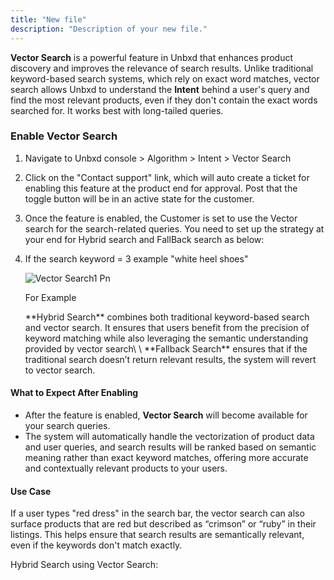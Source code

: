 ```yaml
---
title: "New file"
description: "Description of your new file."
---
```


**Vector Search** is a powerful feature in Unbxd that enhances product discovery and improves the relevance of search results. Unlike traditional keyword-based search systems, which rely on exact word matches, vector search allows Unbxd to understand the **Intent** behind a user's query and find the most relevant products, even if they don't contain the exact words searched for. It works best with long-tailed queries.

### Enable Vector Search

1. Navigate to Unbxd console \> Algorithm \> Intent \> Vector Search
2. Click on the "Contact support" link, which will auto create a ticket for enabling this feature at the product end for approval. Post that the toggle button will be in an active state for the customer.
3. Once the feature is enabled, the Customer is set to use the Vector search for the search-related queries. You need to set up the strategy at your end for Hybrid search and FallBack search as below:
4. If the search keyword = 3 example "white heel shoes"

   ![Vector Search1 Pn](/images/VectorSearch1.png)

   For Example

   <Info>
     **Hybrid Search** combines both traditional keyword-based search and vector search. It ensures that users benefit from the precision of keyword matching while also leveraging the semantic understanding provided by vector search\
     \
     **Fallback Search** ensures that if the traditional search doesn’t return relevant results, the system will revert to vector search.
   </Info>

#### What to Expect After Enabling

- After the feature is enabled, **Vector Search** will become available for your search queries.
- The system will automatically handle the vectorization of product data and user queries, and search results will be ranked based on semantic meaning rather than exact keyword matches, offering more accurate and contextually relevant products to your users.

#### Use Case

If a user types "red dress" in the search bar, the vector search can also surface products that are red but described as “crimson” or “ruby” in their listings. This helps ensure that search results are semantically relevant, even if the keywords don't match exactly.

Hybrid Search using Vector Search: